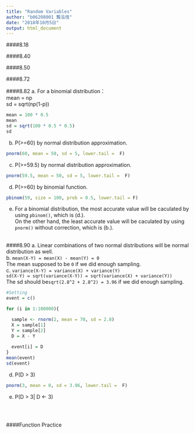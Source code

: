 ```yaml
---
title: "Random Variables"
author: "b06208001 龔泓愷"
date: "2018年10月5日"
output: html_document
---
```

####8.18
<br>    

####8.40
<br>    

####8.50
<br>    

####8.72
<br>    

####8.82
a. For a binomial distribution：   
mean = np   
sd = sqrt(np(1-p))    
```r
mean = 100 * 0.5
mean
sd = sqrt(100 * 0.5 * 0.5)
sd
```

b. P(>=60) by normal distribution approximation.    
```r
pnorm(60, mean = 50, sd = 5, lower.tail =  F)
```

c. P(>=59.5) by normal distribution approximation. 
```r
pnorm(59.5, mean = 50, sd = 5, lower.tail =  F)
```

d. P(>=60) by binomial function.    
```r
pbinom(59, size = 100, prob = 0.5, lower.tail = F)
```

e. For a binomial distribution, the most accurate value will be caculated by using `pbinom()`, which is (d.).   
On the other hand, the least accurate value will be caculated by using `pnorm()` without correction, which is (b.).   
<br>    

####8.90
a. Linear combinations of two normal distributions will be normal distribution as well.   
b. `mean(X-Y) = mean(X) - mean(Y) = 0`   
The mean supposed to be `0` if we did enough sampling.         
c. `variance(X-Y) = variance(X) + variance(Y)`    
`sd(X-Y) = sqrt(variance(X-Y)) = sqrt(variance(X) + variance(Y))`   
The sd should be`sqrt(2.8^2 + 2.8^2) = 3.96` if we did enough sampling.     
```r
#Setting
event = c()

for (i in 1:100000){

  sample <- rnorm(2, mean = 70, sd = 2.8)
  X = sample[1]
  Y = sample[2]
  D = X - Y
  
  event[i] = D
}
mean(event)
sd(event)
```
d. P(D > 3)   
```r
pnorm(3, mean = 0, sd = 3.96, lower.tail =  F)
```
e. P(D > 3| D <- 3)
```r

```
<br>    

####Function Practice